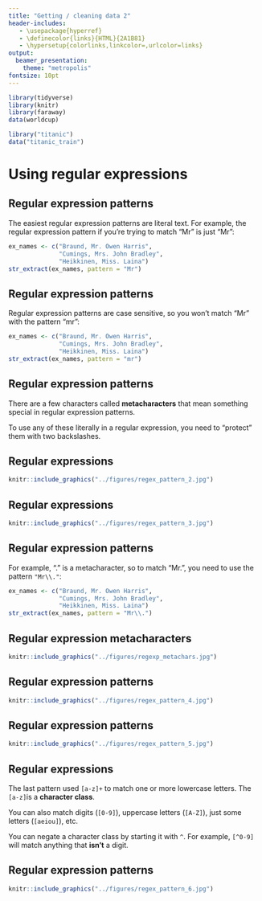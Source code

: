 ```yaml
---
title: "Getting / cleaning data 2"
header-includes:
   - \usepackage{hyperref}
   - \definecolor{links}{HTML}{2A1B81}
   - \hypersetup{colorlinks,linkcolor=,urlcolor=links}
output: 
  beamer_presentation:
    theme: "metropolis"
fontsize: 10pt
---
```


```r
library(tidyverse)
library(knitr)
library(faraway)
data(worldcup)

library("titanic")
data("titanic_train")
```

# Using regular expressions

## Regular expression patterns

The easiest regular expression patterns are literal text. For example, the regular expression
pattern if you're trying to match "Mr" is just "Mr": 

```r
ex_names <- c("Braund, Mr. Owen Harris",
              "Cumings, Mrs. John Bradley",
              "Heikkinen, Miss. Laina")
str_extract(ex_names, pattern = "Mr")
```

## Regular expression patterns

Regular expression patterns are case sensitive, so you won't match "Mr" with the
pattern "mr":

```r
ex_names <- c("Braund, Mr. Owen Harris",
              "Cumings, Mrs. John Bradley",
              "Heikkinen, Miss. Laina")
str_extract(ex_names, pattern = "mr")
```

## Regular expression patterns

There are a few characters called **metacharacters** that mean something special in 
regular expression patterns. 

To use any of these literally in a regular expression, you 
need to "protect" them with two backslashes. 

## Regular expressions

```r
knitr::include_graphics("../figures/regex_pattern_2.jpg")
```

## Regular expressions

```r
knitr::include_graphics("../figures/regex_pattern_3.jpg")
```

## Regular expression patterns

For example, "." is a metacharacter, so to match "Mr.", you need to use the pattern `"Mr\\."`:

```r
ex_names <- c("Braund, Mr. Owen Harris",
              "Cumings, Mrs. John Bradley",
              "Heikkinen, Miss. Laina")
str_extract(ex_names, pattern = "Mr\\.")
```

## Regular expression metacharacters

```r
knitr::include_graphics("../figures/regexp_metachars.jpg")
```

## Regular expression patterns

```r
knitr::include_graphics("../figures/regex_pattern_4.jpg")
```

## Regular expression patterns

```r
knitr::include_graphics("../figures/regex_pattern_5.jpg")
```

## Regular expressions

The last pattern used `[a-z]+` to match one or more lowercase letters. The `[a-z]`is a **character class**. \bigskip 

You can also match digits (`[0-9]`), uppercase letters (`[A-Z]`), just some letters (`[aeiou]`), etc. \bigskip

You can negate a character class by starting it with `^`. For example, `[^0-9]` will match anything that **isn't** a digit. 

## Regular expression patterns

```r
knitr::include_graphics("../figures/regex_pattern_6.jpg")
```


